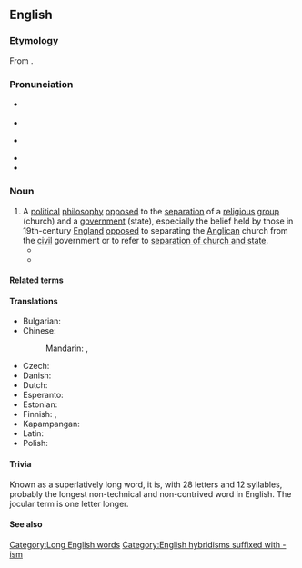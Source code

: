 ==English==
{{was wotd|2006|March|29}}
{{wikipedia||Anti&shy;dis&shy;establish&shy;ment&shy;arian&shy;ism|mul=antidisestablishmentarianism (word)|mullabel=Anti&shy;dis&shy;establish&shy;ment&shy;arian&shy;ism (word)}} <!-- Contains soft hyphens to allow wrapping. -->

===Etymology===
From {{confix|en|anti|disestablishmentarian|ism}}.

===Pronunciation===
* {{a|RP}} {{IPA|en|/ˌæn.ti.dɪs.ɪsˌtæb.lɪʃ.mənˈtɛə.ɹi.ənˌɪ.z(ə)m/}}
* {{audio|en|en-uk-antidisestablishmentarianism.ogg|Audio (RP)}}
* {{a|GA}} {{IPA|en|/ˌæn.taɪˌdɪs.ɛsˌtæb.lɪʃ.məntˈɛː.ɹi.ənˌɪ.zm/|/ˌæn.ti-/}}
* {{audio|en|en-us-antidisestablishmentarianism.ogg|Audio (GA)}}
* {{hyphenation|en|an|ti|dis|es|tab|lish|ment|ar|i|an|ism}}

===Noun===
{{en-noun|-|s}}

# A [[political]] [[philosophy]] [[opposed]] to the [[separation]] of a [[religious]] [[group]] (church) and a [[government]] (state), especially the belief held by those in 19th-century [[England]] [[opposed]] to separating the [[Anglican]] church from the [[civil]] government or to refer to [[w:separation of church and state|separation of church and state]]. {{defdate|from 20th c.}}
#* {{quote-text|en|year=1998|author=University of Oklahoma College of Law|title=American Indian Law Review|text=Jed Rubenfeld, who actually may not have been recycling a ''Boerne'' Court- rejected argument into a law review article,<sup>450</sup> reasoned that RFRA indeed lacked constitutionality, but because of First Amendment '''antidisestablishmentarianism''', and not the reasons offered by the Court.<sup>451</sup>}}
#* {{quote-book|en|year=2002|author=Angela Hague and David Lavery (credited as editors, but actually authors of the compiled fictional reviews)|title=Teleparody: predicting/preventing the TV discourse of tomorrow|text=The establishmentarianism of Hatch's alliance-building strategy undermined by the disestablishmentarianism of Wiglesworth's treachery triggers an '''antidisestablishmentarianism''' in Hawk &mdash; but the negation of Wiglesworth's 'dis' coupled with the counter-negation of Hawk's 'anti' does not simply generate a synthetic affirmation of Hatch's 'establishmentarianism'. Instead, Hawk's '''antidisestablishmentarianism''', like a cancerous wart on the end of the nose, is perched at the fuzzy border separating [[ontology]] from [[oncology]], [[malignity]] from [[malignancy]].}}

====Related terms====
{{rel2|en|antidisestablishmentarian|disestablishmentarianism|establish|established church|establishment}}

====Translations====
{{trans-top|philosophy opposed to separating church and state}}
* Bulgarian: {{t|bg|антидизетаблишментарианизъм|n|impf|tr=antidizetablishmentarianizŭm}}
* Chinese:
*: Mandarin: {{t|zh|反政教分離主義|sc=Hani}}, {{t|zh|反政教分离主义|tr=fǎn zhèngjiào fēnlí zhǔyì|sc=Hani}}
{{trans-mid}}
* Czech: {{t|cs|antidestablishmentarianismus|n|impf|pf}}
* Danish: {{t|da|antidisestablishmentarianisme|c}}
* Dutch: {{t|nl|antidisestablishmentarisme|n}}
* Esperanto: {{t|eo|kontraŭmalfondistismo}}
* Estonian: {{t|et|antidistablishmentarianism|s}}
* Finnish: {{t|fi|valtiokirkollisuus}}, {{t|fi|[[valtiokirkon]] [[puolustaminen]]}}
* Kapampangan: {{t|pam|makipapamangapangontrapangakalasakanan}}
* Latin: {{t|la|antidistabiliamentarianismus}}
* Polish: {{t|pl|antydisestablishmentaryzm|n|impf}}
{{trans-bottom}}

====Trivia====
Known as a superlatively long word, it is, with 28 letters and 12 syllables, probably the longest non-technical and non-contrived word in English. The jocular term {{m|en|floccinaucinihilipilification}} is one letter longer.

====See also====
{{rel2|en|floccinaucinihilipilification|dacryocystorhinostomy|hippopotomonstrosesquipedaliophobia|pneumonoultramicroscopicsilicovolcanoconiosis|supercalifragilisticexpialidocious|pseudopseudohypoparathyroidism}}

[[Category:Long English words]]
[[Category:English hybridisms suffixed with -ism]]
